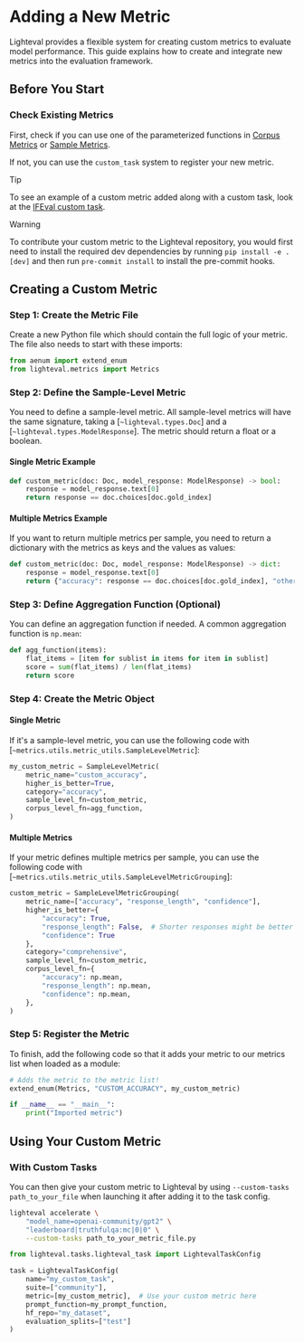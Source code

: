 # Adding a New Metric

Lighteval provides a flexible system for creating custom metrics to evaluate model performance. This guide explains how to create and integrate new metrics into the evaluation framework.

## Before You Start

### Check Existing Metrics

First, check if you can use one of the parameterized functions in
[Corpus Metrics](package_reference/metrics#corpus-metrics) or
[Sample Metrics](package_reference/metrics#sample-metrics).

If not, you can use the `custom_task` system to register your new metric.

> [!TIP]
> To see an example of a custom metric added along with a custom task, look at the [IFEval custom task](https://github.com/huggingface/lighteval/tree/main/examples/custom_tasks/ifeval).

> [!WARNING]
> To contribute your custom metric to the Lighteval repository, you would first need
> to install the required dev dependencies by running `pip install -e .[dev]`
> and then run `pre-commit install` to install the pre-commit hooks.

## Creating a Custom Metric

### Step 1: Create the Metric File

Create a new Python file which should contain the full logic of your metric.
The file also needs to start with these imports:

```python
from aenum import extend_enum
from lighteval.metrics import Metrics
```

### Step 2: Define the Sample-Level Metric

You need to define a sample-level metric. All sample-level metrics will have the same signature, taking a
[`~lighteval.types.Doc`] and a [`~lighteval.types.ModelResponse`]. The metric should return a float or a
boolean.

#### Single Metric Example

```python
def custom_metric(doc: Doc, model_response: ModelResponse) -> bool:
    response = model_response.text[0]
    return response == doc.choices[doc.gold_index]
```

#### Multiple Metrics Example

If you want to return multiple metrics per sample, you need to return a dictionary with the metrics as keys and the values as values:

```python
def custom_metric(doc: Doc, model_response: ModelResponse) -> dict:
    response = model_response.text[0]
    return {"accuracy": response == doc.choices[doc.gold_index], "other_metric": 0.5}
```

### Step 3: Define Aggregation Function (Optional)

You can define an aggregation function if needed. A common aggregation function is `np.mean`:

```python
def agg_function(items):
    flat_items = [item for sublist in items for item in sublist]
    score = sum(flat_items) / len(flat_items)
    return score
```

### Step 4: Create the Metric Object

#### Single Metric

If it's a sample-level metric, you can use the following code
with [`~metrics.utils.metric_utils.SampleLevelMetric`]:

```python
my_custom_metric = SampleLevelMetric(
    metric_name="custom_accuracy",
    higher_is_better=True,
    category="accuracy",
    sample_level_fn=custom_metric,
    corpus_level_fn=agg_function,
)
```

#### Multiple Metrics

If your metric defines multiple metrics per sample, you can use the following code
with [`~metrics.utils.metric_utils.SampleLevelMetricGrouping`]:

```python
custom_metric = SampleLevelMetricGrouping(
    metric_name=["accuracy", "response_length", "confidence"],
    higher_is_better={
        "accuracy": True,
        "response_length": False,  # Shorter responses might be better
        "confidence": True
    },
    category="comprehensive",
    sample_level_fn=custom_metric,
    corpus_level_fn={
        "accuracy": np.mean,
        "response_length": np.mean,
        "confidence": np.mean,
    },
)
```

### Step 5: Register the Metric

To finish, add the following code so that it adds your metric to our metrics list
when loaded as a module:

```python
# Adds the metric to the metric list!
extend_enum(Metrics, "CUSTOM_ACCURACY", my_custom_metric)

if __name__ == "__main__":
    print("Imported metric")
```

## Using Your Custom Metric

### With Custom Tasks

You can then give your custom metric to Lighteval by using `--custom-tasks
path_to_your_file` when launching it after adding it to the task config.

```bash
lighteval accelerate \
    "model_name=openai-community/gpt2" \
    "leaderboard|truthfulqa:mc|0|0" \
    --custom-tasks path_to_your_metric_file.py
```

```python
from lighteval.tasks.lighteval_task import LightevalTaskConfig

task = LightevalTaskConfig(
    name="my_custom_task",
    suite=["community"],
    metric=[my_custom_metric],  # Use your custom metric here
    prompt_function=my_prompt_function,
    hf_repo="my_dataset",
    evaluation_splits=["test"]
)
```

